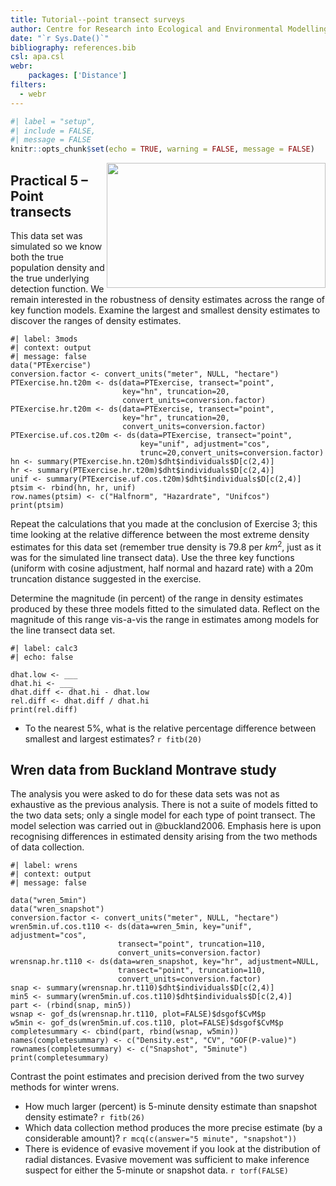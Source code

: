 ```yaml
---
title: Tutorial--point transect surveys
author: Centre for Research into Ecological and Environmental Modelling <br> **University of St Andrews**
date: "`r Sys.Date()`"
bibliography: references.bib
csl: apa.csl
webr:
    packages: ['Distance']
filters: 
  - webr
---
```


```r
#| label = "setup",
#| include = FALSE,
#| message = FALSE
knitr::opts_chunk$set(echo = TRUE, warning = FALSE, message = FALSE)
```
<img src=https://images.unsplash.com/photo-1606501427419-0fcf7d0c8013?ixid=MXwxMjA3fDB8MHxwaG90by1wYWdlfHx8fGVufDB8fHw%3D&ixlib=rb-1.2.1&auto=format&fit=crop&w=1350&q=80 width=350 height=200 style="float:right">

## Practical 5 -- Point transects

This data set was simulated so we know both the true population density and the true underlying detection function.  We remain interested in the robustness of density estimates across the range of key function models. Examine the largest and smallest density estimates to discover the ranges of density estimates.


```webr-r
#| label: 3mods
#| context: output
#| message: false
data("PTExercise")
conversion.factor <- convert_units("meter", NULL, "hectare")
PTExercise.hn.t20m <- ds(data=PTExercise, transect="point", 
                         key="hn", truncation=20, 
                         convert_units=conversion.factor)
PTExercise.hr.t20m <- ds(data=PTExercise, transect="point", 
                         key="hr", truncation=20, 
                         convert_units=conversion.factor)
PTExercise.uf.cos.t20m <- ds(data=PTExercise, transect="point", 
                             key="unif", adjustment="cos", 
                             trunc=20,convert_units=conversion.factor)
hn <- summary(PTExercise.hn.t20m)$dht$individuals$D[c(2,4)]
hr <- summary(PTExercise.hr.t20m)$dht$individuals$D[c(2,4)]
unif <- summary(PTExercise.uf.cos.t20m)$dht$individuals$D[c(2,4)]
ptsim <- rbind(hn, hr, unif)
row.names(ptsim) <- c("Halfnorm", "Hazardrate", "Unifcos")
print(ptsim)
```

Repeat the calculations that you made at the conclusion of Exercise 3; this time looking at the relative difference between the most extreme density estimates for this data set (remember true density is 79.8 per $km^2$, just as it was for the simulated line transect data).  Use the three key functions (uniform with cosine adjustment, half normal and hazard rate) with a 20m truncation distance suggested in the exercise.

Determine the magnitude (in percent) of the range in density estimates produced by these three models fitted to the simulated data.  Reflect on the magnitude of this range vis-a-vis the range in estimates among models for the line transect data set.

```webr-r
#| label: calc3
#| echo: false

dhat.low <- ___
dhat.hi <- ___
dhat.diff <- dhat.hi - dhat.low
rel.diff <- dhat.diff / dhat.hi
print(rel.diff)
```

- To the nearest 5%, what is the relative percentage difference between smallest and largest estimates? `r fitb(20)`

## Wren data from Buckland Montrave study

The analysis you were asked to do for these data sets was not as exhaustive as the previous analysis.  There is not a suite of models fitted to the two data sets; only a single model for each type of point transect.  The model selection was carried out in @buckland2006.  Emphasis here is upon recognising differences in estimated density arising from the two methods of data collection.

```webr-r
#| label: wrens
#| context: output
#| message: false

data("wren_5min")
data("wren_snapshot")
conversion.factor <- convert_units("meter", NULL, "hectare")
wren5min.uf.cos.t110 <- ds(data=wren_5min, key="unif", adjustment="cos", 
                        transect="point", truncation=110, 
                        convert_units=conversion.factor)
wrensnap.hr.t110 <- ds(data=wren_snapshot, key="hr", adjustment=NULL, 
                        transect="point", truncation=110, 
                        convert_units=conversion.factor)
snap <- summary(wrensnap.hr.t110)$dht$individuals$D[c(2,4)]
min5 <- summary(wren5min.uf.cos.t110)$dht$individuals$D[c(2,4)]
part <- (rbind(snap, min5))
wsnap <- gof_ds(wrensnap.hr.t110, plot=FALSE)$dsgof$CvM$p
w5min <- gof_ds(wren5min.uf.cos.t110, plot=FALSE)$dsgof$CvM$p
completesummary <- cbind(part, rbind(wsnap, w5min))
names(completesummary) <- c("Density.est", "CV", "GOF(P-value)")
rownames(completesummary) <- c("Snapshot", "5minute")
print(completesummary)
```

Contrast the point estimates and precision derived from the two survey methods for winter wrens.

::: {.webex-check .webex-box}

- How much larger (percent) is 5-minute density estimate than snapshot density estimate? `r fitb(26)`
- Which data collection method produces the more precise estimate (by a considerable amount)? `r mcq(c(answer="5 minute", "snapshot"))`
- There is evidence of evasive movement if you look at the distribution of radial distances.  Evasive movement was sufficient to make inference suspect for either the 5-minute or snapshot data. `r torf(FALSE)`

:::
